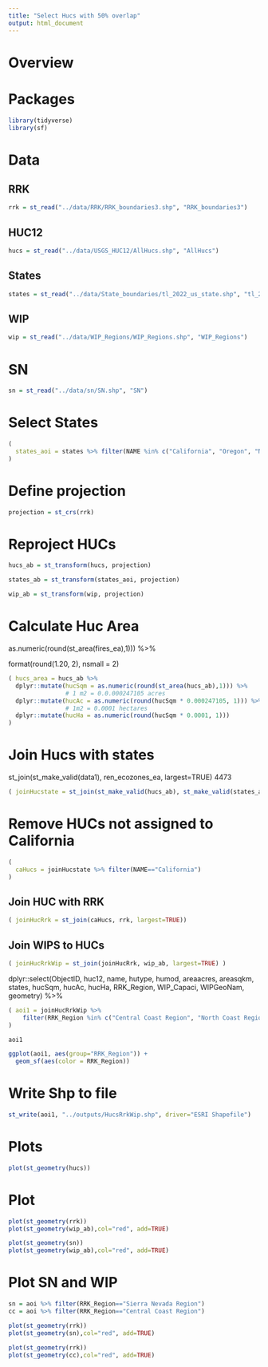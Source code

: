 ```yaml
---
title: "Select Hucs with 50% overlap"
output: html_document
---
```


# Overview

# Packages
```r
library(tidyverse)
library(sf)
```

# Data
## RRK
```r
rrk = st_read("../data/RRK/RRK_boundaries3.shp", "RRK_boundaries3")
```

## HUC12
```r
hucs = st_read("../data/USGS_HUC12/AllHucs.shp", "AllHucs")
```


## States
```r
states = st_read("../data/State_boundaries/tl_2022_us_state.shp", "tl_2022_us_state")
```

## WIP
```r
wip = st_read("../data/WIP_Regions/WIP_Regions.shp", "WIP_Regions")
```
# SN
```r
sn = st_read("../data/sn/SN.shp", "SN")
```

# Select States
```r
(
  states_aoi = states %>% filter(NAME %in% c("California", "Oregon", "Nevada", "Arizona"))
)
```

# Define projection
```r
projection = st_crs(rrk)
```

# Reproject HUCs
```r
hucs_ab = st_transform(hucs, projection)
```

```r
states_ab = st_transform(states_aoi, projection)
```

```r
wip_ab = st_transform(wip, projection)
```

# Calculate Huc Area
as.numeric(round(st_area(fires_ea),1))) %>% 

format(round(1.20, 2), nsmall = 2)
```r
( hucs_area = hucs_ab %>% 
  dplyr::mutate(hucSqm = as.numeric(round(st_area(hucs_ab),1))) %>%
                # 1 m2 = 0.0.000247105 acres
  dplyr::mutate(hucAc = as.numeric(round(hucSqm * 0.000247105, 1))) %>%
                # 1m2 = 0.0001 hectares
  dplyr::mutate(hucHa = as.numeric(round(hucSqm * 0.0001, 1)))
)
```


# Join Hucs with states
st_join(st_make_valid(data1), ren_ecozones_ea, largest=TRUE) 4473
```r
( joinHucstate = st_join(st_make_valid(hucs_ab), st_make_valid(states_ab), largest=TRUE))
```
# Remove HUCs not assigned to California
```r
(
  caHucs = joinHucstate %>% filter(NAME=="California")
)
```

## Join HUC with RRK
```r
( joinHucRrk = st_join(caHucs, rrk, largest=TRUE))
```

## Join WIPS to HUCs
```r
( joinHucRrkWip = st_join(joinHucRrk, wip_ab, largest=TRUE) )
```


  dplyr::select(ObjectID, huc12, name, hutype, humod, areaacres, areasqkm, states, hucSqm, hucAc, hucHa, RRK_Region, WIP_Capaci, WIPGeoNam, geometry) %>% 
```r
( aoi1 = joinHucRrkWip %>%
    filter(RRK_Region %in% c("Central Coast Region", "North Coast Region", "South Coast Region", "Sierra Nevada Region"))
) 
```


```r
aoi1
```

```r
ggplot(aoi1, aes(group="RRK_Region")) +
  geom_sf(aes(color = RRK_Region)) 
```
# Write Shp to file
```r
st_write(aoi1, "../outputs/HucsRrkWip.shp", driver="ESRI Shapefile")
```

# Plots
```r
plot(st_geometry(hucs))
```

# Plot
```r
plot(st_geometry(rrk))
plot(st_geometry(wip_ab),col="red", add=TRUE)
```

```r
plot(st_geometry(sn))
plot(st_geometry(wip_ab),col="red", add=TRUE)
```




# Plot SN and WIP
```r
sn = aoi %>% filter(RRK_Region=="Sierra Nevada Region")
cc = aoi %>% filter(RRK_Region=="Central Coast Region")
```

```r
plot(st_geometry(rrk))
plot(st_geometry(sn),col="red", add=TRUE)
```

```r
plot(st_geometry(rrk))
plot(st_geometry(cc),col="red", add=TRUE)
```